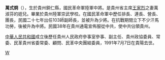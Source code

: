 {{unreferenced|time=2017-09-10T05:45:01+00:00}}
'''萬式炯'''（{{Bd|1905年||1991年|7月7日}}），生於貴州銅仁縣，國民革命軍陸軍中將。是貴州省主席[[王家烈|王家烈]]之妻萬淑芬的姪兒。畢業於貴州陸軍崇武學校。在國民革命軍中歷任排長、連長、營長、團長，民國二十七年出任103師副師長，並被升為少將。在抗戰期間立下不少汗馬功勞，後被升為中將。民國38年在貴州通電宣佈服從中共，使中共佔領貴州。
    
[[中華人民共和國|中華人民共和國]]成立後歷任貴州人民政府參事室參事、副主任、貴州政協委員、常委、民革貴州省委常委、顧問、民革中央團結委員，1991年7月7日在貴陽去世。

[[Category:中華民國大陸時期軍事人物|W]]
